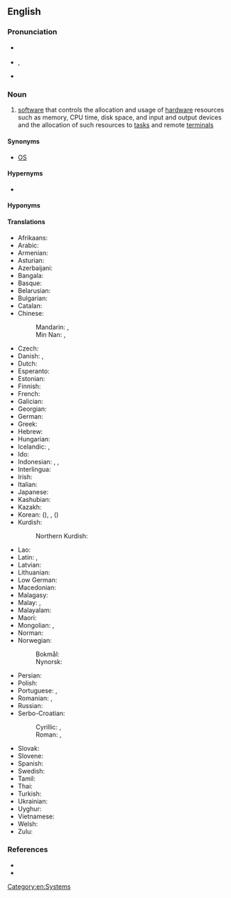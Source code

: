 {{also|operating-system}}

==English==

===Pronunciation===
* {{a|RP}} {{IPA|en|/ˈɒpəˌɹeɪtɪŋ ˌsɪstəm/}}
* {{a|GA}} {{enPR|ŏp′ə-rāt'ĭng sĭs'təm}}, {{IPA|en|/ˈɑpəˌɹeɪtɪŋ ˌsɪstəm/}}
* {{hyph|en|op|er|at|ing sys|tem}}

===Noun===
{{en-noun}}

# {{lb|en|software}} [[software]] that controls the allocation and usage of [[hardware]] resources such as memory, CPU time, disk space, and input and output devices and the allocation of such resources to [[task]]s and remote [[terminal]]s

====Synonyms====
* [[OS]]

====Hypernyms====
* {{l|en|system}}

====Hyponyms====
{{col4|en|asynchronous operating system
|atomic operating system
|back-end operating system
|built-in operating system
|capability-based operating system
|cloud-based operating system
|database operating system
|disk operating system
|distributed operating system
|distributed database operating system
|embedded operating system
|front-end operating system
|fuzzy operating system
|guest operating system
|in-memory operating system
|library operating system
|logic operating system
|logical operating system
|mainframe operating system
|micro-controller operating system
|middleware operating system
|mobile operating system
|multi-tasking operating system
|multi-user operating system
|network operating system
|non-Unix Operating System
|proprietary operating system
|real-time operating system
|real-time multiprogramming operating system
|safety-critical operating system
|security-evaluated operating system
|security-focused operating system
|single-tasking operating system
|single-user operating system
|synchronous operating system
|templated operating system
|time-sharing operating system
|time-sharing RSTS operating system
|trusted operating system
|Unix-like operating system
|Web operating system
}}

====Translations====
{{trans-top|software which controls computer}}
* Afrikaans: {{t|af|bedryfstelsel}}
* Arabic: {{t|ar|نِظَام تَشْغِيل|m}}
* Armenian: {{t|hy|օպերացիոն համակարգ}}
* Asturian: {{t|ast|sistema operativu|m}}
* Azerbaijani: {{t|az|əməliyyət sistemi}}
* Bangala: {{t|bxg|পরিচালন সিস্টেম}}
* Basque: {{t|eu|sistema eragile}}
* Belarusian: {{t|be|аперацы́йная сістэ́ма|f}}
* Bulgarian: {{t|bg|операцио́нна систе́ма|f}}
* Catalan: {{t|ca|sistema operatiu|m}}
* Chinese:
*: Mandarin: {{t+|cmn|操作系統}}, {{t+|cmn|操作系统|tr=cāozuò xìtǒng}}
*: Min Nan: {{t|nan|操作系統}}, {{t|nan|操作系统|tr=chok-gia̍p hē-thóng}}
* Czech: {{t+|cs|operační systém|m}}
* Danish: {{t|da|styresystem|n}}, {{t|da|operativsystem|n}}
* Dutch: {{t+|nl|besturingssysteem|n}}
* Esperanto: {{t+|eo|operaciumo}}
* Estonian: {{t|et|operatsioonisüsteem}}
* Finnish: {{t+|fi|käyttöjärjestelmä}}
* French: {{t+|fr|système d’exploitation|m}}
* Galician: {{t|gl|sistema operativo|m}}
* Georgian: {{t|ka|ოპერაციული სისტემა}}
* German: {{t+|de|Betriebssystem|n}}
* Greek: {{t+|el|λειτουργικό σύστημα|n}}
* Hebrew: {{t+|he|מערכת הפעלה|f|tr=ma'arékhet-haf'alá}}
* Hungarian: {{t+|hu|operációs rendszer}}
* Icelandic: {{t|is|stýrikerfi|n}}, {{t|is|stjórnkerfi|n}} {{qualifier|rare}}
* Ido: {{t|io|operaco-sistemo}}
* Indonesian: {{t|id|sistem operasi}}, {{t|id|sistem operasional}}, {{t|id|sistem pengoperasian}}
* Interlingua: {{t|ia|systema de operation}}
* Irish: {{t|ga|córas oibriúcháin|m}}
* Italian: {{t+|it|sistema operativo|m}}
* Japanese: {{t+|ja|オペレーティングシステム|tr=opēretingushisutemu}}
* Kashubian: {{t|csb|òperacjowô systema}}
* Kazakh: {{t|kk|операциялық жүйе}}
* Korean: {{t|ko|운영 체제}} ({{t|ko|運營體制}}), {{t|ko|오퍼레이팅 시스템}}, {{t|ko|조작체계|tr=jojakchegye}} ({{t|ko|操作體系}})
* Kurdish:
*: Northern Kurdish: {{t+|kmr|sîstema şixulandinê}}
{{trans-mid}}
* Lao: {{t|lo|ລະບົບປະຕິບັດການ}}
* Latin: {{t|la|systema internum|n}}, {{t|la|systema operationis|n}}
* Latvian: {{t|lv|operacionālā sistēma}}
* Lithuanian: {{t+|lt|operacinė sistema}}
* Low German: {{t|nds|Bedriefsysteem}}
* Macedonian: {{t|mk|операти́вен систем|m}}
* Malagasy: {{t+|mg|mpandrindra milina}}
* Malay: {{t|ms|sistem pengendalian}}, {{t|ms|sistem pengoperasian}}
* Malayalam: {{t|ml|ഓപറേറ്റിങ്ങ് സിസ്റ്റം}}
* Maori: {{t|mi|pūnaha mahi}}
* Mongolian: {{t|mn|үйлдлийн систем|sc=Cyrl}}, {{t|mn|ᠦᠢᠯᠡᠳᠦᠯ ᠦᠨ ᠰᠢᠰᠲ᠋ᠧᠮ|tr=üildliin sistyem|sc=Mong}}
* Norman: {{t|nrf|système d'opéthâtion|m}}
* Norwegian:
*: Bokmål: {{t|nb|operativsystem|n}}
*: Nynorsk: {{t|nn|operativsystem|n}}
* Persian: {{t|fa|سیستم عامل|tr=sistem âmel}}
* Polish: {{t+|pl|system operacyjny|m-in}}
* Portuguese: {{qualifier|Portugal}} {{t+|pt|sistema operativo|m}}, {{qualifier|Brazil}} {{t+|pt|sistema operacional|m}}
* Romanian: {{t|ro|[[sistem]] [[de]] [[operare]]|n}}, {{t|ro|sistem operațional|n}}
* Russian: {{t+|ru|операцио́нная систе́ма|f}}
* Serbo-Croatian:
*: Cyrillic: {{t|sh|оперативни систем|m|sc=Cyrl}}, {{t|sh|опера́цӣјскӣ су́став|m|sc=Cyrl}}
*: Roman: {{t|sh|operativni sistem|m}}, {{t|sh|operácījskī sústav|m}}
* Slovak: {{t+|sk|operačný systém|m}}
* Slovene: {{t|sl|operacijski sistem|m}}
* Spanish: {{t+|es|sistema operativo|m}}
* Swedish: {{t+|sv|operativsystem}}
* Tamil: {{t|ta|இயங்குதளம்}}
* Thai: {{t|th|ระบบปฏิบัติการ}}
* Turkish: {{t+|tr|işletim sistemi}}
* Ukrainian: {{t|uk|операці́йна систе́ма|f}}
* Uyghur: {{t|ug|مەشغۇلات سىستېمىسى}}
* Vietnamese: {{t+|vi|hệ điều hành}}
* Welsh: {{t|cy|system weithredu}}
* Zulu: {{t-needed|zu}}
{{trans-bottom}}

===References===
* {{pedia|List of operating systems}}
* {{pedia}}

[[Category:en:Systems]]